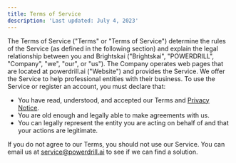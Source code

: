 ```yaml
---
title: Terms of Service
description: 'Last updated: July 4, 2023'
---
```


The Terms of Service ("Terms" or "Terms of Service") determine the rules of the Service (as defined in the following section) and explain the legal relationship between you and Brightskai ("Brightskai", "POWERDRILL", "Company", "we", "our", or "us"). The Company operates web pages that are located at powerdrill.ai ("Website") and provides the Service. We offer the Service to help professional entities with their business. To use the Service or register an account, you must declare that:

- You have read, understood, and accepted our Terms and [Privacy Notice](href="/legal/privacy-notice").
- You are old enough and legally able to make agreements with us.
- You can legally represent the entity you are acting on behalf of and that your actions are legitimate.

If you do not agree to our Terms, you should not use our Service. You can email us at service@powerdrill.ai to see if we can find a solution.

